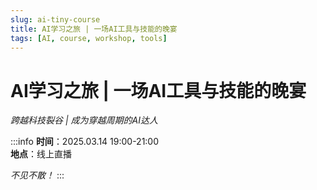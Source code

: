 ```yaml
---
slug: ai-tiny-course
title: AI学习之旅 | 一场AI工具与技能的晚宴
tags: [AI, course, workshop, tools]
---
```



# AI学习之旅 | 一场AI工具与技能的晚宴

*跨越科技裂谷 | 成为穿越周期的AI达人*

<!-- truncate -->
<div style={{ textAlign: 'center', marginBottom: '2rem' }}>
  <PosterSvg 
    style={{
      maxWidth: '100%',
      height: 'auto',
      borderRadius: '8px',
      boxShadow: '0 4px 8px rgba(0,0,0,0.2)'
    }}
  />
</div>

:::info
**时间**：2025.03.14 19:00-21:00  
**地点**：线上直播

*不见不散！*
:::


